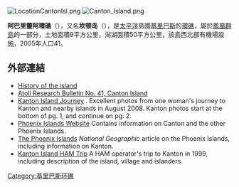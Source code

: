 {{Expand|time=2018-03-25T11:04:53+00:00}}
[[Image:LocationCantonIsl.png|right]]
[[Image:Canton_Island.png|thumb]]

'''阿巴里靈阿環礁'''（{{lang-en|Abariringa Atoll}}），又名'''坎顿岛'''（{{lang-en|Canton Island}}），是[[太平洋|太平洋]]島國[[基里巴斯|基里巴斯]]的[[環礁|環礁]]，屬於[[鳳凰群島|鳳凰群島]]的一部分，土地面積9平方公里，潟湖面積50平方公里，該島西北部有機場設施，2005年人口41。

==外部連結==
*[http://www.janeresture.com/kiribati_phoenix_group/canton.htm History of the island] {{Wayback|url=http://www.janeresture.com/kiribati_phoenix_group/canton.htm |date=20150405232339 }}
*[https://web.archive.org/web/20060913054242/http://www.botany.hawaii.edu/faculty/duffy/ARB/041-46/041.pdf Atoll Research Bulletin No. 41, Canton Island]
*[http://www.flickr.com/photos/72923065@N00/sets/72157607566623483/ Kanton Island Journey] {{Wayback|url=http://www.flickr.com/photos/72923065@N00/sets/72157607566623483/ |date=20161026150431 }}. Excellent photos from one woman's journey to Kanton and nearby islands in August 2008.  Kanton photos start at the bottom of pg. 1, and continue on pg. 2.
*[http://www.phoenixislands.org/ Phoenix Islands Website] {{Wayback|url=http://www.phoenixislands.org/ |date=20191203203818 }} Contains information on Canton and the other Phoenix Islands.
*[http://ngm.nationalgeographic.com/ngm/0402/feature3/ The Phoenix Islands] {{Wayback|url=http://ngm.nationalgeographic.com/ngm/0402/feature3/ |date=20140104092251 }} ''National Geographic'' article on the Phoenix Islands, including information on Kanton.
*[http://www.qsl.net/la7mfa/kanton.html Kanton Island HAM Trip] {{Wayback|url=http://www.qsl.net/la7mfa/kanton.html |date=20200926094951 }} A HAM operator's trip to Kanton in 1999, including description of the island, village and islanders.
{{Coord|02|48|38|S|171|40|32|W|region:KI-P_type:isle|display=title}}
{{Kiribati-stub}}
[[Category:基里巴斯环礁|Category:基里巴斯环礁]]